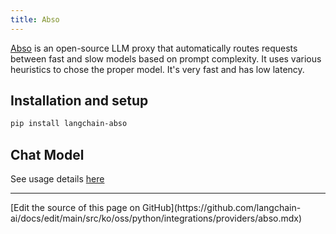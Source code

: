 ```yaml
---
title: Abso
---
```


[Abso](https://abso.ai/#router) is an open-source LLM proxy that automatically routes requests between fast and slow models based on prompt complexity. It uses various heuristics to chose the proper model. It's very fast and has low latency.

## Installation and setup

```bash
pip install langchain-abso
```

## Chat Model

See usage details [here](/oss/python/integrations/chat/abso)

---

<Callout icon="pen-to-square" iconType="regular">
  [Edit the source of this page on GitHub](https://github.com/langchain-ai/docs/edit/main/src/ko/oss/python/integrations/providers/abso.mdx)
</Callout>
